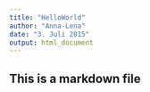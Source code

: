 ```yaml
---
title: "HelloWorld"
author: "Anna-Lena"
date: "3. Juli 2015"
output: html_document
---
```

## This is a markdown file